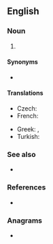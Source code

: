 ==English==

===Noun===
{{en-noun}}

# {{lb|en|telecommunications}} {{initialism of|{{w|Public switched telephone network}}|lang=en}}

====Synonyms====
* {{l|en|POTS}}

====Translations====
{{trans-top|public switched telephone network}}
* Czech: {{t+|cs|VTS|m}}
* French: {{t+|fr|RTC|m}}
{{trans-mid}}
* Greek: {{t|el|ΔΜΤΔ|n|sc=Grek}}, {{t|el|Δημόσιο Μεταγωγικό Τηλεφωνικό Δίκτυο|n|sc=Grek}}
* Turkish: {{t+|tr|PSTN}}
{{trans-bottom}}

===See also===
* {{projectlink|wikipedia|Public switched telephone network}}

===References===
* {{pedia}}

===Anagrams===
* {{anagrams|en|SNTP}}